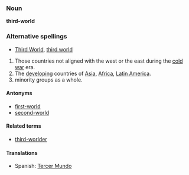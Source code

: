 ===Noun===
'''third-world'''

===Alternative spellings===
*[[Third World]], [[third world]]

# Those countries not aligned with the west or the east during the [[cold war]] era.
# The [[developing]] countries of [[Asia]], [[Africa]], [[Latin America]].
# minority groups as a whole.

====Antonyms====
*[[first-world]]
*[[second-world]]

====Related terms====
*[[third-worlder]]

====Translations====
*Spanish: [[Tercer Mundo]]